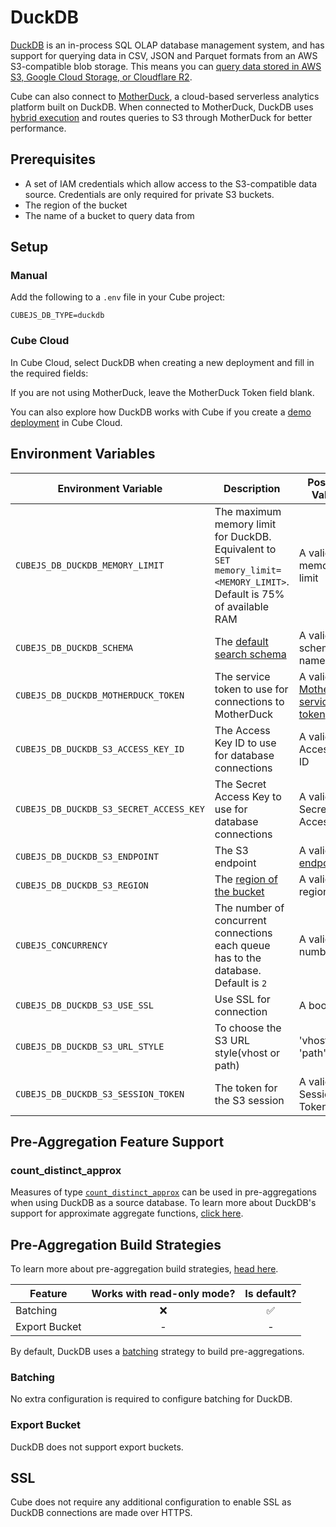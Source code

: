 # DuckDB

[DuckDB][duckdb] is an in-process SQL OLAP database management system, and has
support for querying data in CSV, JSON and Parquet formats from an AWS
S3-compatible blob storage. This means you can [query data stored in AWS S3,
Google Cloud Storage, or Cloudflare R2][duckdb-docs-s3-import].

<Diagram src="https://ucarecdn.com/d3e42677-83ce-4ad8-8ac9-c39d3b74e252/" />

Cube can also connect to [MotherDuck][motherduck], a cloud-based serverless
analytics platform built on DuckDB. When connected to MotherDuck, DuckDB uses
[hybrid execution][motherduck-docs-architecture] and routes queries to S3
through MotherDuck for better performance.

<Diagram src="https://ucarecdn.com/4fbb7247-379c-48a3-b298-0d87922e2531/" />

## Prerequisites

- A set of IAM credentials which allow access to the S3-compatible data source.
  Credentials are only required for private S3 buckets.
- The region of the bucket
- The name of a bucket to query data from

## Setup

### Manual

Add the following to a `.env` file in your Cube project:

```dotenv
CUBEJS_DB_TYPE=duckdb
```

### Cube Cloud

In Cube Cloud, select&nbsp;<Btn>DuckDB</Btn> when creating a new deployment
and fill in the required fields:

<Screenshot
  alt="Cube Cloud DuckDB Configuration Screen"
  src="https://ucarecdn.com/ffad02b1-a563-47e4-bbc0-0302ab046ccd/"
/>

<InfoBox>

If you are not using MotherDuck, leave the&nbsp;<Btn>MotherDuck Token</Btn>
field blank.

</InfoBox>

<InfoBox>

You can also explore how DuckDB works with Cube if you create a [demo
deployment][ref-demo-deployment] in Cube Cloud.

</InfoBox>

## Environment Variables

| Environment Variable                    | Description                                                                                                           | Possible Values                                               | Required |
| --------------------------------------- | --------------------------------------------------------------------------------------------------------------------- | ------------------------------------------------------------- | :------: |
| `CUBEJS_DB_DUCKDB_MEMORY_LIMIT`         | The maximum memory limit for DuckDB. Equivalent to `SET memory_limit=<MEMORY_LIMIT>`. Default is 75% of available RAM | A valid memory limit                                          |    ❌    |                                    ✅                                     |
| `CUBEJS_DB_DUCKDB_SCHEMA`               | The [default search schema][link-duckdb-configuration-ref]                                                            | A valid schema name                                           |    ❌    |                                    ✅                                     |
| `CUBEJS_DB_DUCKDB_MOTHERDUCK_TOKEN`     | The service token to use for connections to MotherDuck                                                                | A valid [MotherDuck service token][motherduck-docs-svc-token] |    ❌    |                                    ✅                                     |
| `CUBEJS_DB_DUCKDB_S3_ACCESS_KEY_ID`     | The Access Key ID to use for database connections                                                                     | A valid Access Key ID                                         |    ❌    |                                    ✅                                     |
| `CUBEJS_DB_DUCKDB_S3_SECRET_ACCESS_KEY` | The Secret Access Key to use for database connections                                                                 | A valid Secret Access Key                                     |    ❌    |                                    ✅                                     |
| `CUBEJS_DB_DUCKDB_S3_ENDPOINT`          | The S3 endpoint                                                                                                       | A valid [S3 endpoint][duckdb-docs-s3-import]                  |    ✅    |                                    ✅                                     |
| `CUBEJS_DB_DUCKDB_S3_REGION`            | The [region of the bucket][duckdb-docs-s3-import]                                                                     | A valid AWS region                                            |    ✅    |                                    ✅                                     |
| `CUBEJS_CONCURRENCY`                    | The number of concurrent connections each queue has to the database. Default is `2`                                   | A valid number                                                |    ❌    |                                    ✅                                     |
| `CUBEJS_DB_DUCKDB_S3_USE_SSL`           | Use SSL for connection                                                                                                | A boolean                                                     |    ❌    |                                    ❌                                     |
| `CUBEJS_DB_DUCKDB_S3_URL_STYLE`         | To choose the S3 URL style(vhost or path)                                                                             | 'vhost' or 'path'                                             |    ❌    |                                    ❌                                     |
| `CUBEJS_DB_DUCKDB_S3_SESSION_TOKEN`     | The token for the S3 session                                                                                          | A valid Session Token                                         |    ✅    |                                    ✅                                     |

## Pre-Aggregation Feature Support

### count_distinct_approx

Measures of type
[`count_distinct_approx`][ref-schema-ref-types-formats-countdistinctapprox] can
be used in pre-aggregations when using DuckDB as a source database. To learn
more about DuckDB's support for approximate aggregate functions, [click
here][duckdb-docs-approx-agg-fns].

## Pre-Aggregation Build Strategies

<InfoBox>

To learn more about pre-aggregation build strategies, [head
here][ref-caching-using-preaggs-build-strats].

</InfoBox>

| Feature       | Works with read-only mode? | Is default? |
| ------------- | :------------------------: | :---------: |
| Batching      |             ❌             |     ✅      |
| Export Bucket |             -              |      -      |

By default, DuckDB uses a [batching][self-preaggs-batching] strategy to build
pre-aggregations.

### Batching

No extra configuration is required to configure batching for DuckDB.

### Export Bucket

DuckDB does not support export buckets.

## SSL

Cube does not require any additional configuration to enable SSL as DuckDB
connections are made over HTTPS.

[aws-s3]: https://aws.amazon.com/s3/
[aws-docs-access-keys]:
  https://docs.aws.amazon.com/IAM/latest/UserGuide/security-creds.html#sec-access-keys-and-secret-access-keys
[aws-docs-regions]:
  https://docs.aws.amazon.com/AWSEC2/latest/UserGuide/using-regions-availability-zones.html#concepts-available-regions
[aws-docs-vpc-endpoints]:
  https://docs.aws.amazon.com/vpc/latest/privatelink/vpc-endpoints-s3.html
[duckdb]: https://duckdb.org/
[duckdb-docs-approx-agg-fns]:
  https://duckdb.org/docs/sql/aggregates.html#approximate-aggregates
[duckdb-docs-s3-import]: https://duckdb.org/docs/guides/import/s3_import
[link-duckdb-configuration-ref]: https://duckdb.org/docs/sql/configuration.html#configuration-reference
[motherduck]: https://motherduck.com/
[motherduck-docs-architecture]:
  https://motherduck.com/docs/architecture-and-capabilities#hybrid-execution
[motherduck-docs-svc-token]:
  https://motherduck.com/docs/authenticating-to-motherduck/#authentication-using-a-service-token
[ref-caching-large-preaggs]:
  /product/caching/using-pre-aggregations#export-bucket
[ref-caching-using-preaggs-build-strats]:
  /product/caching/using-pre-aggregations#pre-aggregation-build-strategies
[ref-schema-ref-types-formats-countdistinctapprox]:
  /reference/data-model/types-and-formats#count-distinct-approx
[self-preaggs-batching]: #batching
[ref-demo-deployment]: /product/deployment/cloud/deployments#demo-deployments